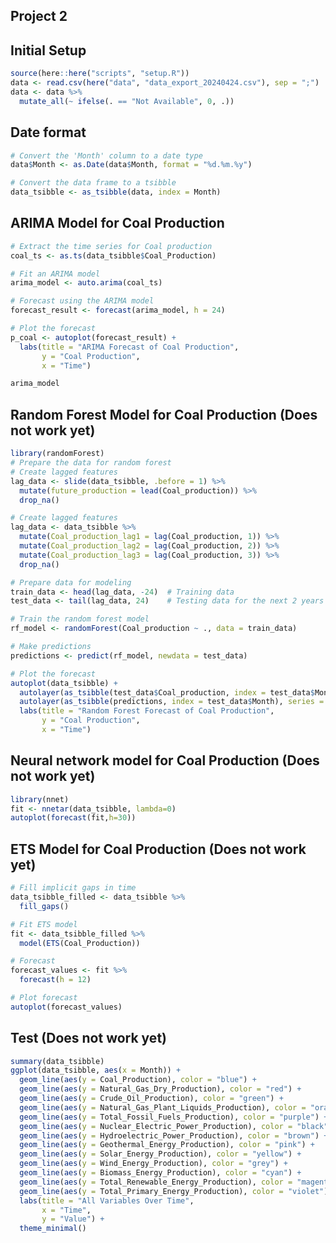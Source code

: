 ## Project 2

## Initial Setup

```r
source(here::here("scripts", "setup.R"))
data <- read.csv(here("data", "data_export_20240424.csv"), sep = ";")
data <- data %>%
  mutate_all(~ ifelse(. == "Not Available", 0, .))
```

## Date format
```r
# Convert the 'Month' column to a date type
data$Month <- as.Date(data$Month, format = "%d.%m.%y")

# Convert the data frame to a tsibble
data_tsibble <- as_tsibble(data, index = Month)
```

## ARIMA Model for Coal Production
```r
# Extract the time series for Coal production
coal_ts <- as.ts(data_tsibble$Coal_Production)

# Fit an ARIMA model
arima_model <- auto.arima(coal_ts)

# Forecast using the ARIMA model
forecast_result <- forecast(arima_model, h = 24)

# Plot the forecast
p_coal <- autoplot(forecast_result) +
  labs(title = "ARIMA Forecast of Coal Production",
       y = "Coal Production",
       x = "Time")

arima_model
```

## Random Forest Model for Coal Production (Does not work yet)
```r
library(randomForest)
# Prepare the data for random forest
# Create lagged features
lag_data <- slide(data_tsibble, .before = 1) %>%
  mutate(future_production = lead(Coal_production)) %>%
  drop_na()

# Create lagged features
lag_data <- data_tsibble %>%
  mutate(Coal_production_lag1 = lag(Coal_production, 1)) %>%
  mutate(Coal_production_lag2 = lag(Coal_production, 2)) %>%
  mutate(Coal_production_lag3 = lag(Coal_production, 3)) %>%
  drop_na()

# Prepare data for modeling
train_data <- head(lag_data, -24)  # Training data
test_data <- tail(lag_data, 24)    # Testing data for the next 2 years

# Train the random forest model
rf_model <- randomForest(Coal_production ~ ., data = train_data)

# Make predictions
predictions <- predict(rf_model, newdata = test_data)

# Plot the forecast
autoplot(data_tsibble) +
  autolayer(as_tsibble(test_data$Coal_production, index = test_data$Month), series = "Actual") +
  autolayer(as_tsibble(predictions, index = test_data$Month), series = "Forecast") +
  labs(title = "Random Forest Forecast of Coal Production",
       y = "Coal Production",
       x = "Time")
```

## Neural network model for Coal Production (Does not work yet)
```r
library(nnet)
fit <- nnetar(data_tsibble, lambda=0)
autoplot(forecast(fit,h=30))
```

## ETS Model for Coal Production (Does not work yet)
```r
# Fill implicit gaps in time
data_tsibble_filled <- data_tsibble %>%
  fill_gaps()

# Fit ETS model
fit <- data_tsibble_filled %>%
  model(ETS(Coal_Production))

# Forecast
forecast_values <- fit %>%
  forecast(h = 12)

# Plot forecast
autoplot(forecast_values)
```

## Test (Does not work yet)

```r
summary(data_tsibble)
ggplot(data_tsibble, aes(x = Month)) +
  geom_line(aes(y = Coal_Production), color = "blue") +
  geom_line(aes(y = Natural_Gas_Dry_Production), color = "red") +
  geom_line(aes(y = Crude_Oil_Production), color = "green") +
  geom_line(aes(y = Natural_Gas_Plant_Liquids_Production), color = "orange") +
  geom_line(aes(y = Total_Fossil_Fuels_Production), color = "purple") +
  geom_line(aes(y = Nuclear_Electric_Power_Production), color = "black") +
  geom_line(aes(y = Hydroelectric_Power_Production), color = "brown") +
  geom_line(aes(y = Geothermal_Energy_Production), color = "pink") +
  geom_line(aes(y = Solar_Energy_Production), color = "yellow") +
  geom_line(aes(y = Wind_Energy_Production), color = "grey") +
  geom_line(aes(y = Biomass_Energy_Production), color = "cyan") +
  geom_line(aes(y = Total_Renewable_Energy_Production), color = "magenta") +
  geom_line(aes(y = Total_Primary_Energy_Production), color = "violet") +
  labs(title = "All Variables Over Time",
       x = "Time",
       y = "Value") +
  theme_minimal()
```



